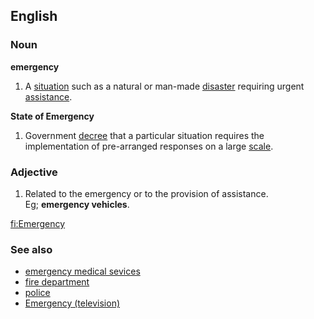 ==English==
===Noun===
'''emergency'''
#A [[situation]] such as a natural or man-made [[disaster]] requiring urgent [[assistance]].

'''State of Emergency'''
#Government [[decree]] that a particular situation requires the implementation of pre-arranged responses on a large [[scale]].

===Adjective===
#Related to the emergency or to the provision of assistance.<br> Eg; '''emergency vehicles'''.

[[fi:Emergency]]

===See also===
*[[emergency medical sevices]]
*[[fire department]]
*[[police]]
*[[Emergency (television)]]